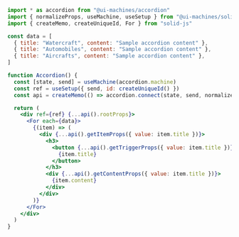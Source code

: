 ```jsx
import * as accordion from "@ui-machines/accordion"
import { normalizeProps, useMachine, useSetup } from "@ui-machines/solid"
import { createMemo, createUniqueId, For } from "solid-js"

const data = [
  { title: "Watercraft", content: "Sample accordion content" },
  { title: "Automobiles", content: "Sample accordion content" },
  { title: "Aircrafts", content: "Sample accordion content" },
]

function Accordion() {
  const [state, send] = useMachine(accordion.machine)
  const ref = useSetup({ send, id: createUniqueId() })
  const api = createMemo(() => accordion.connect(state, send, normalizeProps))

  return (
    <div ref={ref} {...api().rootProps}>
      <For each={data}>
        {(item) => (
          <div {...api().getItemProps({ value: item.title })}>
            <h3>
              <button {...api().getTriggerProps({ value: item.title })}>
                {item.title}
              </button>
            </h3>
            <div {...api().getContentProps({ value: item.title })}>
              {item.content}
            </div>
          </div>
        )}
      </For>
    </div>
  )
}
```

